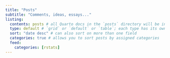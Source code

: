 ```yaml
---
title: "Posts"
subtitle: "Comments, ideas, essays..."
listing: 
  contents: posts # all Quarto docs in the `posts` directory will be included on your listing page
  type: default # `grid` or `default` or `table`; each type has its own set of yaml options to include
  sort: "date desc" # can also sort on more than one field
  categories: true # allows you to sort posts by assigned categories 
  feed:
    categories: [rstats]
---
```


